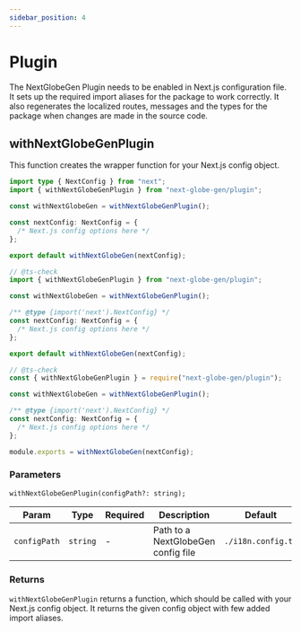```yaml
---
sidebar_position: 4
---
```



# Plugin

The NextGlobeGen Plugin needs to be enabled in Next.js configuration file. It sets up the required import aliases for the package to work correctly. It also regenerates the localized routes, messages and the types for the package when changes are made in the source code.

## withNextGlobeGenPlugin

This function creates the wrapper function for your Next.js config object.

<Tabs>
<TabItem value="next.config.ts">

```ts
import type { NextConfig } from "next";
import { withNextGlobeGenPlugin } from "next-globe-gen/plugin";

const withNextGlobeGen = withNextGlobeGenPlugin();

const nextConfig: NextConfig = {
  /* Next.js config options here */
};

export default withNextGlobeGen(nextConfig);
```

</TabItem>
<TabItem value="next.config.mjs">

```ts
// @ts-check
import { withNextGlobeGenPlugin } from "next-globe-gen/plugin";

const withNextGlobeGen = withNextGlobeGenPlugin();

/** @type {import('next').NextConfig} */
const nextConfig: NextConfig = {
  /* Next.js config options here */
};

export default withNextGlobeGen(nextConfig);
```

</TabItem>
<TabItem value="next.config.js">

```ts
// @ts-check
const { withNextGlobeGenPlugin } = require("next-globe-gen/plugin");

const withNextGlobeGen = withNextGlobeGenPlugin();

/** @type {import('next').NextConfig} */
const nextConfig: NextConfig = {
  /* Next.js config options here */
};

module.exports = withNextGlobeGen(nextConfig);
```

</TabItem>
</Tabs>

### Parameters

```tsx
withNextGlobeGenPlugin(configPath?: string);
```

| Param        | Type     | Required | Description                        | Default            |
| ------------ | -------- | -------- | ---------------------------------- | ------------------ |
| `configPath` | `string` | -        | Path to a NextGlobeGen config file | `./i18n.config.ts` |

### Returns

`withNextGlobeGenPlugin` returns a function, which should be called with your Next.js config object. It returns the given config object with few added import aliases.
